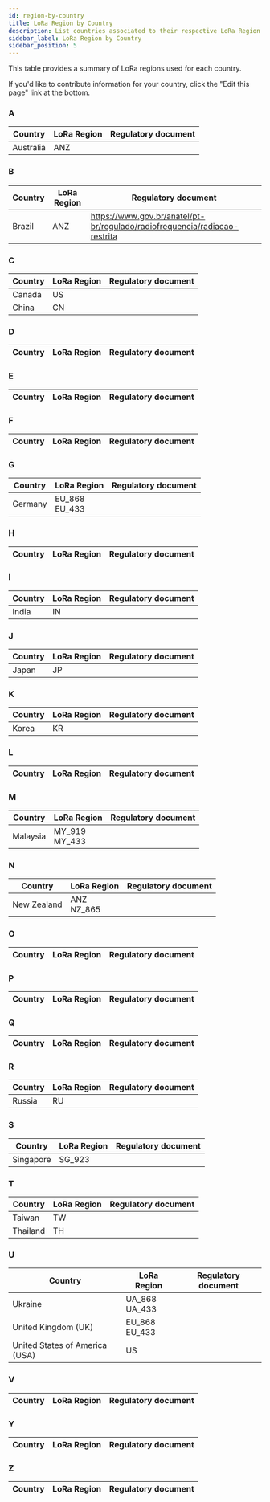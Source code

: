 ```yaml
---
id: region-by-country
title: LoRa Region by Country
description: List countries associated to their respective LoRa Region settings.
sidebar_label: LoRa Region by Country
sidebar_position: 5
---
```


This table provides a summary of LoRa regions used for each country.

If you'd like to contribute information for your country, click the "Edit this page" link at the bottom.

### A

| Country | LoRa Region | Regulatory document |
| --- | --- | --- |
| Australia | ANZ | |

### B

| Country | LoRa Region | Regulatory document |
| --- | --- | --- |
| Brazil | ANZ | https://www.gov.br/anatel/pt-br/regulado/radiofrequencia/radiacao-restrita |

### C

| Country | LoRa Region | Regulatory document |
| --- | --- | --- |
| Canada | US | |
| China | CN | |

### D

| Country | LoRa Region | Regulatory document |
| --- | --- | --- |

### E

| Country | LoRa Region | Regulatory document |
| --- | --- | --- |

### F

| Country | LoRa Region | Regulatory document |
| --- | --- | --- |

### G

| Country | LoRa Region | Regulatory document |
| --- | --- | --- |
| Germany | EU_868<br />EU_433 | |

### H

| Country | LoRa Region | Regulatory document |
| --- | --- | --- |

### I

| Country | LoRa Region | Regulatory document |
| --- | --- | --- |
| India | IN | |

### J

| Country | LoRa Region | Regulatory document |
| --- | --- | --- |
| Japan | JP |  |

### K

| Country | LoRa Region | Regulatory document |
| --- | --- | --- |
| Korea | KR |  |

### L

| Country | LoRa Region | Regulatory document |
| --- | --- | --- |

### M

| Country | LoRa Region | Regulatory document |
| --- | --- | --- |
| Malaysia | MY_919<br />MY_433 | |

### N

| Country | LoRa Region | Regulatory document |
| --- | --- | --- |
| New Zealand | ANZ<br />NZ_865 | |

### O

| Country | LoRa Region | Regulatory document |
| --- | --- | --- |

### P

| Country | LoRa Region | Regulatory document |
| --- | --- | --- |

### Q

| Country | LoRa Region | Regulatory document |
| --- | --- | --- |

### R

| Country | LoRa Region | Regulatory document |
| --- | --- | --- |
| Russia | RU |  |

### S

| Country | LoRa Region | Regulatory document |
| --- | --- | --- |
| Singapore | SG_923 | |

### T

| Country | LoRa Region | Regulatory document |
| --- | --- | --- |
| Taiwan | TW |  |
| Thailand | TH | |

### U

| Country | LoRa Region | Regulatory document |
| --- | --- | --- |
| Ukraine | UA_868<br />UA_433 | |
| United Kingdom (UK) | EU_868<br />EU_433 | |
| United States of America (USA) | US | |

### V

| Country | LoRa Region | Regulatory document |
| --- | --- | --- |

### Y

| Country | LoRa Region | Regulatory document |
| --- | --- | --- |

### Z

| Country | LoRa Region | Regulatory document |
| --- | --- | --- |
